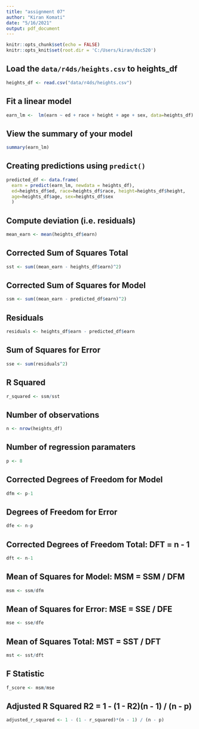 ```yaml
---
title: "assignment 07"
author: "Kiran Komati"
date: "5/16/2021"
output: pdf_document
---
```


```r
knitr::opts_chunk$set(echo = FALSE)
knitr::opts_knit$set(root.dir = 'C:/Users/kiran/dsc520')
```

## Load the `data/r4ds/heights.csv` to heights_df

```r
heights_df <- read.csv("data/r4ds/heights.csv")
```

## Fit a linear model

```r
earn_lm <-  lm(earn ~ ed + race + height + age + sex, data=heights_df)
```

## View the summary of your model

```r
summary(earn_lm)
```

## Creating predictions using `predict()`

```r
predicted_df <- data.frame(
  earn = predict(earn_lm, newdata = heights_df),
  ed=heights_df$ed, race=heights_df$race, height=heights_df$height,
  age=heights_df$age, sex=heights_df$sex
  )
```
## Compute deviation (i.e. residuals)
```r
mean_earn <- mean(heights_df$earn)
```
## Corrected Sum of Squares Total
```r
sst <- sum((mean_earn - heights_df$earn)^2)
```
## Corrected Sum of Squares for Model
```r
ssm <- sum((mean_earn - predicted_df$earn)^2)
```
## Residuals
```r
residuals <- heights_df$earn - predicted_df$earn
```
## Sum of Squares for Error
```r
sse <- sum(residuals^2)
```
## R Squared
```r
r_squared <- ssm/sst
```
## Number of observations
```r
n <- nrow(heights_df)
```
## Number of regression paramaters
```r
p <- 8
```
## Corrected Degrees of Freedom for Model
```r
dfm <- p-1
```
## Degrees of Freedom for Error
```r
dfe <- n-p
```
## Corrected Degrees of Freedom Total:   DFT = n - 1
```r
dft <- n-1
```

## Mean of Squares for Model:   MSM = SSM / DFM
```r
msm <- ssm/dfm
```
## Mean of Squares for Error:   MSE = SSE / DFE
```r
mse <- sse/dfe
```
## Mean of Squares Total:   MST = SST / DFT
```r
mst <- sst/dft
```
## F Statistic
```r
f_score <- msm/mse
```

## Adjusted R Squared R2 = 1 - (1 - R2)(n - 1) / (n - p)
```r
adjusted_r_squared <- 1 - (1 - r_squared)*(n - 1) / (n - p)
```